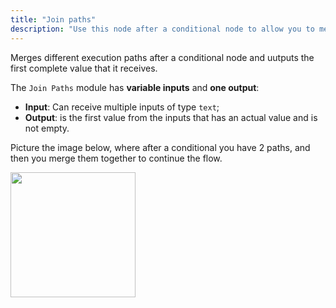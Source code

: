 ```yaml
---
title: "Join paths"
description: "Use this node after a conditional node to allow you to merge different execution paths"
---
```



Merges different execution paths after a conditional node and uutputs the first complete value that it receives.

The `Join Paths` module has **variable inputs** and **one output**:

- **Input**: Can receive multiple inputs of type `text`;
- **Output**: is the first value from the inputs that has an actual value and is not empty.

Picture the image below, where after a conditional you have 2 paths, and then you merge them together to continue the flow.

<img height="200" src="/images/JoinPaths.png" />
